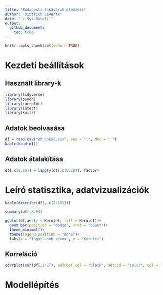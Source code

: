 ```yaml
---
title: "Budapesti lakásárak elemzése"
author: "Dittrich Levente"
date: "`r Sys.Date()`"
output: 
  github_document:
    toc: true
---
```


```r
knitr::opts_chunk$set(echo = TRUE)
```

# Kezdeti beállítások

## Használt library-k
```r
library(tidyverse)
library(psych)
library(corrplot)
library(lmtest)
library(knitr)
```

## Adatok beolvasása

```r
df = read.csv("BP_Lakas.csv", sep = ";", dec = ",")
kable(head(df))
```


## Adatok átalakítása

```r
df[,c(8:10)] = lapply(df[,c(8:10)], factor)
```

# Leíró statisztika, adatvizualizációk

```r
kable(describe(df[,-c(8:10)]))
```

```r
summary(df[,8:9])
```


```r
ggplot(df,aes(y = Kerulet, fill = Kerulet))+
  geom_bar(position = "dodge", stat = "count")+
  theme_minimal()+
  theme(legend.position = "none")+
  labs(x = "Ingatlanok száma", y = "Kerület")
```


## Korreláció

```r
corrplot(cor(df[,1:7]), addCoef.col = "black", method = "color", col = COL2("BrBG"), diag = F, type = "lower")
```

# Modellépítés